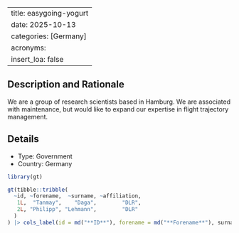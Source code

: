 
---
title: easygoing-yogurt
date: 2025-10-13
categories: [Germany]
acronyms:
  insert_loa: false
---

## Description and Rationale

We are a group of research scientists based in Hamburg. We are associated with maintenance, but would like to expand our expertise in flight trajectory management.

## Details

* Type: Government
* Country: Germany

```r
library(gt)

gt(tibble::tribble(
  ~id, ~forename,  ~surname, ~affiliation,
   1L,  "Tanmay",    "Daga",        "DLR",
   2L, "Philipp", "Lehmann",        "DLR"
  )
) |> cols_label(id = md("**ID**"), forename = md("**Forename**"), surname ~ md("**Surname**"), affiliation ~ md("**Affiliation**"))
```
